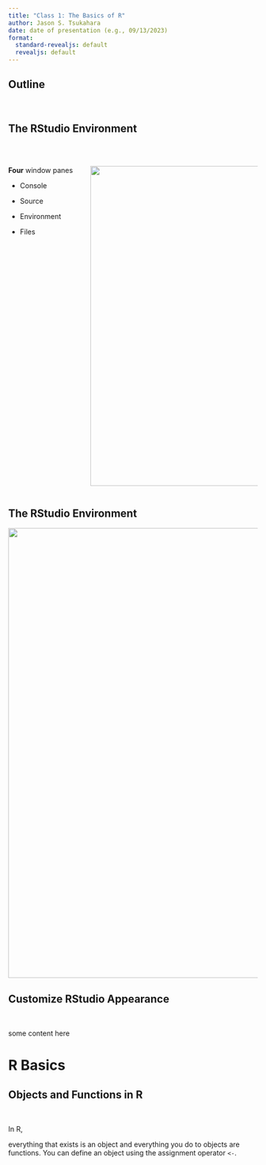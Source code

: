 ```yaml
---
title: "Class 1: The Basics of R"
author: Jason S. Tsukahara
date: date of presentation (e.g., 09/13/2023)
format:
  standard-revealjs: default
  revealjs: default
---
```


## Outline

 

## The RStudio Environment

 

::: columns
::: {.column width="30%"}
**Four** window panes

-   Console

-   Source

-   Environment

-   Files
:::

::: {.column width="70%"}
![](/images/rstudio-environment.png){width="645"}
:::
:::

## The RStudio Environment

![](/images/rstudio-environment.png){fig-align="center" width="907"}

## Customize RStudio Appearance

 

some content here

# R Basics

## Objects and Functions in R

 

In R,

everything that exists is an object and everything you do to objects are functions. You can define an object using the assignment operator `<-`.
